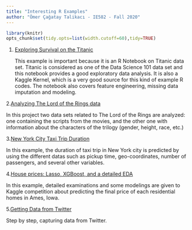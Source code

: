 ```yaml
---
title: "Interesting R Examples"
author: "Ömer Çağatay Talikacı - IE582 - Fall 2020"
---
```

```r
library(knitr)
opts_chunk$set(tidy.opts=list(width.cutoff=60),tidy=TRUE)
```

1. [Exploring Survival on the Titanic](https://www.kaggle.com/mrisdal/exploring-survival-on-the-titanic)

    This example is important because it is an R Notebook on Titanic data set. Titanic is considered as one of the Data Science 101 data set and this notebook provides a good exploratory data analysis. It is also a Kaggle Kernel, which is a very good source for this kind of example R codes. The notebook also covers feature engineering, missing data imputation and modeling.

2.[Analyzing The Lord of the Rings data](https://www.kaggle.com/xvivancos/analyzing-the-lord-of-the-rings-data)

  In this project two data sets related to The Lord of the Rings are analyzed: one containing the scripts from the movies, and the other one with information about the characters of the trilogy (gender, height, race, etc.)
  
3.[New York City Taxi Trip Duration](https://www.kaggle.com/c/nyc-taxi-trip-duration)

  In this example, the duration of taxi trip in New York city is predicted by using the different datas such as pickup time, geo-coordinates, number of passengers, and several other variables.
  
4.[House prices: Lasso, XGBoost, and a detailed EDA](https://www.kaggle.com/erikbruin/house-prices-lasso-xgboost-and-a-detailed-eda)

 In this example, detailed examinations and some modelings are given to Kaggle competition about predicting the final price of each residential homes in Ames, Iowa.
 
5.[Getting Data from Twitter](https://www.kaggle.com/xvivancos/tutorial-getting-data-from-twitter)
 
 Step by step, capturing data from Twitter.



